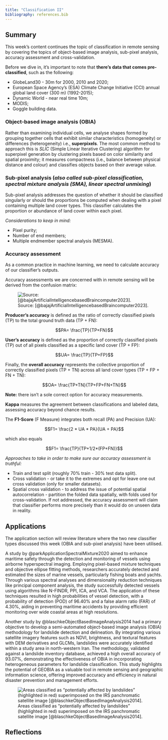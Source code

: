 ```yaml
---
title: "Classification II"
bibliography: references.bib
---
```


## Summary

This week's content continues the topic of classification in remote sensing by covering the topics of object-based image analysis, sub-pixel analysis, accuracy assessment and cross-validation.

Before we dive in, it's important to note that **there's data that comes pre-classified**, such as the following:

-   GlobeLand30 - 30m for 2000, 2010 and 2020;
-   European Space Agency’s (ESA) Climate Change Initiative (CCI) annual global land cover (300 m) (1992-2015);
-   Dynamic World - near real time 10m;
-   MODIS;
-   Goggle building data.

### Object-based image analysis (OBIA)

Rather than examining individual cells, we analyse shapes formed by grouping together cells that exhibit similar characteristics (homogeneity) or differences (heterogeneity) i.e., **superpixels**. The most common method to approach this is *SLIC* (Simple Linear Iterative Clustering) algorithm for superpixel generation by clustering pixels based on color similarity and spatial proximity; it measures compactness (i.e., balance between physical distance and colour) and classifies objects based on their average value.

### Sub-pixel analysis (*also called sub-pixel classification, spectral mixture analysis (SMA), linear spectral unmixing*)

Sub-pixel analysis addresses the question of whether it should be classified singularly or should the proportions be computed when dealing with a pixel containing multiple land cover types. This classifier calculates the proportion or abundance of land cover within each pixel.

*Considerations to keep in mind:*

-   Pixel purity;
-   Number of end members;
-   Multiple endmember spectral analysis (MESMA).

### Accuracy assessment

As a common practice in machine learning, we need to calculate accuracy of our classifier's outputs.

Accuracy assessments we are concerned with in remote sensing will be derived from the confusion matrix:

![Source: [@bajajArtificialIntelligencebasedBraincomputer2023].](confusion-matrix.png)

**Producer’s accuracy** is defined as the ratio of correctly classified pixels (TP) to the total ground truth data (TP + FN):

$$PA= \frac{TP}{TP+FN}$$

**User’s accuracy** is defined as the proportion of correctly classified pixels (TP) out of all pixels classified as a specific land cover (TP + FP):

$$UA= \frac{TP}{TP+FP}$$

Finally, the **overall accuracy** represents the collective proportion of correctly classified pixels (TP + TN) across all land cover types (TP + FP + FN + TN):

$$OA= \frac{TP+TN}{TP+FP+FN+TN}$$

**Note:** there isn't a sole correct option for accuracy measurements.

**Kappa** measures the agreement between classifications and labeled data, assessing accuracy beyond chance results.

The **F1-Score** (F Measure) integrates both recall (PA) and Precision (UA):

$$F1= \frac{2 * UA * PA}{UA + PA}$$

which also equals

$$F1= \frac{TP}{TP+1/2*(FP+FN)}$$

*Approaches to take in order to make sure our accuracy assessment is truthful:*

-   Train and test split (roughly 70% train - 30% test data split).
-   Cross validation - or take it to the extremes and opt for leave one out cross validation (only for smaller datasets).
-   Spatial cross validation - to address the issue of potential spatial autocorrelation - partition the folded data spatially, with folds used for cross-validation. If not addressed, the accuracy assessment will claim that classifier performs more precisely than it would do on unseen data in reality.

## Applications

The application section will review literature where the two new classifier types discussed this week (OBIA and sub-pixel analysis) have been utilised.

A study by @parkApplicationSpectralMixture2020 aimed to enhance maritime safety through the detection and monitoring of vessels using airborne hyperspectral imaging. Employing pixel-based mixture techniques and objective ellipse fitting methods, researchers accurately detected and estimated the sizes of marine vessels, particularly fishing boats and yachts. Through various spectral analyses and dimensionality reduction techniques like principal component analysis, the study successfully detected vessels using algorithms like N-FINDR, PPI, ICA, and VCA. The application of these techniques resulted in high probabilities of vessel detection, with a probability of detection (POD) of 96.40% and a false alarm ratio (FAR) of 4.30%, aiding in preventing maritime accidents by providing efficient monitoring over wide coastal areas at high resolutions.

Another study by @blaschkeObjectBasedImageAnalysis2014 had a primary objective to develop a semi-automated object-based image analysis (OBIA) methodology for landslide detection and delineation. By integrating various satellite imagery features such as NDVI, brightness, and textural features with DEM derivatives and GLCMs, landslides were accurately identified within a study area in north-western Iran. The methodology, validated against a landslide inventory database, achieved a high overall accuracy of 93.07%, demonstrating the effectiveness of OBIA in incorporating heterogeneous parameters for landslide classification. This study highlights the potential of GEOBIA as a valuable tool in remote sensing and geographic information science, offering improved accuracy and efficiency in natural disaster prevention and management efforts.

![Areas classified as “potentially affected by landslides” (highlighted in red) superimposed on the IRS panchromatic satellite image [@blaschkeObjectBasedImageAnalysis2014].](blaschke.png)

## Reflections
